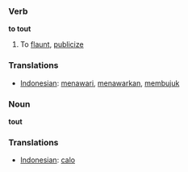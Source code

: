 === Verb ===
'''to tout'''

# To [[flaunt]], [[publicize]]

=== Translations ===
*[[Indonesian]]: [[tawar|menawari]], [[tawar|menawarkan]], [[bujuk|membujuk]]

=== Noun ===
'''tout'''

=== Translations ===
*[[Indonesian]]: [[calo]]